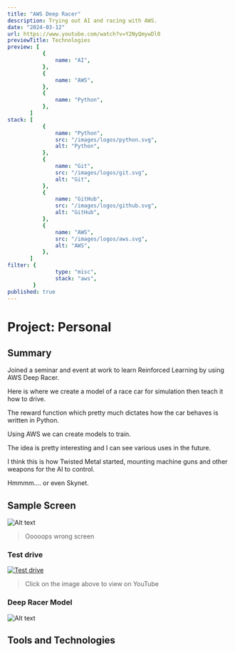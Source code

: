```yaml
---
title: "AWS Deep Racer"
description: Trying out AI and racing with AWS.
date: "2024-03-12"
url: https://www.youtube.com/watch?v=Y2NyQmywDl0
previewTitle: Technologies
preview: [
           {
               name: "AI",
           },
           {
               name: "AWS",
           },
           {
               name: "Python",
           },
       ]
stack: [
           {
               name: "Python",
               src: "/images/logos/python.svg",
               alt: "Python",
           },
           {
               name: "Git",
               src: "/images/logos/git.svg",
               alt: "Git",
           },
           {
               name: "GitHub",
               src: "/images/logos/github.svg",
               alt: "GitHub",
           },
           {
               name: "AWS",
               src: "/images/logos/aws.svg",
               alt: "AWS",
           },
       ]
filter: {
               type: "misc",
               stack: "aws",
        }
published: true
---
```


# Project: Personal


## Summary

Joined a seminar and event at work to learn Reinforced Learning by using AWS Deep Racer.

Here is where we create a model of a race car for simulation then teach it how to drive.

The reward function which pretty much dictates how the car behaves is written in Python.

Using AWS we can create models to train.

The idea is pretty interesting and I can see various uses in the future.

I think this is how Twisted Metal started, mounting machine guns and other weapons for the AI to control.

Hmmmm.... or even Skynet.


## Sample Screen

![Alt text](https://res.cloudinary.com/langitlupakintoncloud/image/upload/v1711798919/projects.jcos.io/amzafkk7yeyzkxn6jdnp.jpg "All Courses")

> Ooooops wrong screen

### Test drive

[![Test drive](https://res.cloudinary.com/langitlupakintoncloud/image/upload/v1711798107/projects.jcos.io/xa5iks3jckxhig4euafq.png)](https://www.youtube.com/watch?v=Y2NyQmywDl0 "AWS DeepRacer Beginner")

> Click on the image above to view on YouTube

### Deep Racer Model

![Alt text](https://res.cloudinary.com/langitlupakintoncloud/image/upload/v1712150120/projects.jcos.io/czwzzncqdmuxpnwi9o6q.jpg "Deep Racer Model")


## Tools and Technologies
